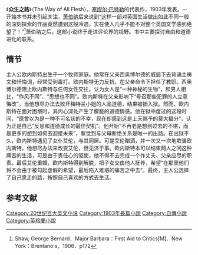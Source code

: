 《'''众生之路'''》（The Way of All Flesh），[[塞缪尔·巴特勒|塞缪尔·巴特勒]]的代表作，1903年发表。一开始本书并未引起关注，[[萧伯纳|萧伯纳]]后来说到“这样一部对英国生活做出如此不同一般的深刻探索的作品竟然遭到这般冷遇，实在使人几乎不能不对整个英国文学感到绝望了！”<ref>Shaw, George Bernard．Major Barbara：First Aid to Critics[M]．New York：Brentano's，1906．p172</ref>萧伯纳之后，这部小说终于走进评论界的视野。书中主要探讨自由和道德进化的联系。

== 情节 ==
主人公欧内斯特出生于一个牧师家庭。他常在父亲西奥博尔德的威逼下去背诵主祷文和忏悔词，经常受到毒打。欧内斯特无力反抗，在父亲命令下担任了教职。西奥博尔德阻止欧内斯特与任何女性交往，认为女人是“一种神秘的生物”，和男人相比，“作风不同”、“思想也不同”。欧内斯特在父亲影响下“号召那些犯罪的人立意悔改”，当他想尽办法去败坏梅特兰小姐的人品道德，结果被捕入狱。然而，欧内斯特在面对困境时，其内心深处产生了朦胧的道德情感。他在狱中度过的这段时间，“原曾以为是一种不可名状的不幸，现在却感到这是上天赐予的莫大福分”，认为正是自己“反思和道德成长的最佳契机”。他开始“不再老是想到过去的不堪，而是更多的想到如何去迎接未来”，察觉到与父母断绝关系是唯一的出路。在出狱不久，欧内斯特遇见了女仆艾伦，与其同居。可是艾伦酗洒，并一次又一次地欺骗欧内斯特。他想尽办法来改变艾伦，但无济于事。欧内斯特本可以结束两人之问这种痛苦的生活，可是由于责任心的驱使，他不得不去完成一个作丈夫、父亲应尽的职责。最后艾伦重婚，欧内斯特得到解脱，把子女交由他人抚养，希望“在那里他们将不会由于被勾起虚假的希望，最后陷入难堪的痛苦之中去”。最终，主人公选择了自己愿走的路，按照自己喜欢的方式去生活。

==参考文献==
<div class="references-small">
<references></references>
</div>

{{DEFAULTSORT:Way of All Flesh, The}}
[[Category:20世纪百大英文小说|Category:20世纪百大英文小说]]
[[Category:1903年長篇小說|Category:1903年長篇小說]]
[[Category:自傳小說|Category:自傳小說]]
[[Category:英格蘭小說|Category:英格蘭小說]]